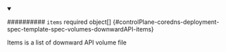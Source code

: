 


<details className="config-field" data-expandable="true" open>
<summary>

########## `items` <span className="config-field-required" data-required="false">required</span> <span className="config-field-type">object[]</span> <span className="config-field-default"></span> <span className="config-field-enum"></span> {#controlPlane-coredns-deployment-spec-template-spec-volumes-downwardAPI-items}

Items is a list of downward API volume file

</summary>

<PartialItemsreference />


</details>
